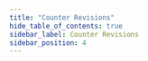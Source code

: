 ```yaml
---
title: "Counter Revisions"
hide_table_of_contents: true
sidebar_label: Counter Revisions
sidebar_position: 4
---
```





<LanguageSwitcher supportedLanguages={supportedLanguages} />

<LanguageContent language="csharp">
   <CounterRevisionsCsharp />
</LanguageContent>

<LanguageContent language="java">
   <CounterRevisionsJava />
</LanguageContent>


<!---
### Revisions
- [What are Revisions](../../../client-api/session/revisions/loading)

### Counters
- [Counter Batch Operation](../../../client-api/operations/counters/counter-batch)
- [Get Counters Operation](../../../client-api/operations/counters/get-counters)


-->